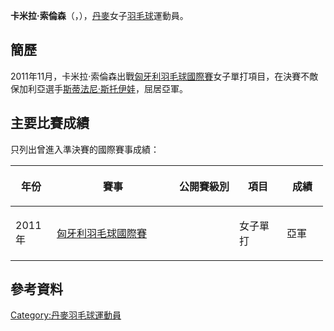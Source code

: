 {{expand|time=2017-02-02}}
{{noteTA|G1=Badminton}}
{{Infobox 羽球選手
| playername              = 卡米拉·索倫森<br/>{{lang|da|Camilla Sørensen}}
| image                   = 
| size                    = 
| caption                 = 
| birth_name              = 
| date_of_birth           = {{birth_date_and_age|1985|7|3}}
| place_of_birth          = 
| height                  = 
| weight                  = 
| event                   = 女子單打、女子雙打
| country                 = {{DEN}}
| years_started           = 
| handedness              = 
| coach                   = 
| highest_ranking         = 第43位（女單）
| date_of_highest_ranking = 2010年8月26日<ref name="ranking">{{en}}[http://bwfcontent.tournamentsoftware.com/ranking/player.aspx?id=1637&player=109395 BWF World Ranking - Ranking of Camilla SORENSEN (51642)]</ref>
| current_ranking         = 沒有排名
| date_of_current_ranking = 
| played                  = 122勝–90負（女單）<br/>7勝–6負（女雙）
| titles                  = 
| bwf_profile             = A59E1030-D98C-4FCE-B539-9F4F3F83DB40
| bwf_id                  = 51642
| updated                 = 2017年2月2日
}}
{{MedalTableTop}}
{{MedalSport | 女子[[羽毛球|羽毛球]]}}
{{MedalCountry | {{DEN}}}}
{{MedalCompetition | [[歐洲男女子羽毛球團體錦標賽|歐洲男女子羽毛球團體錦標賽]]}}
{{MedalSilver  | [[2012年歐洲女子羽毛球團體錦標賽|2012年 阿姆斯特丹]] | 女子團體 }}
{{MedalBottom}}
'''卡米拉·索倫森'''（{{lang-da|'''Camilla Sørensen'''}}，{{bd|1985年|7月3日||}}），[[丹麥|丹麥]]女子[[羽毛球|羽毛球]]運動員。

==簡歷==
2011年11月，卡米拉·索倫森出戰[[2011年匈牙利羽毛球國際賽|匈牙利羽毛球國際賽]]女子單打項目，在決賽不敵保加利亞選手[[斯蒂法尼·斯托伊娃|斯蒂法尼·斯托伊娃]]，屈居亞軍。

==主要比賽成績==
只列出曾進入準決賽的國際賽事成績：
{| class=wikitable style="text-align:center; font-size:small;" 
!width="50"|年份
!width="180"|賽事
!width="80"|公開賽級別
!width="60"|項目
!width="50"|成績
|-
!rowspan="1"|2011年
|[[2011年匈牙利羽毛球國際賽|匈牙利羽毛球國際賽]]
|{{BWFIS}}
|女子單打
|bgcolor="silver"|亞軍
|}
{{BWF賽事級別索引}}

==參考資料==
{{Reflist}}

{{DEFAULTSORT:Sørensen, Camilla}}
[[Category:丹麥羽毛球運動員|Category:丹麥羽毛球運動員]]